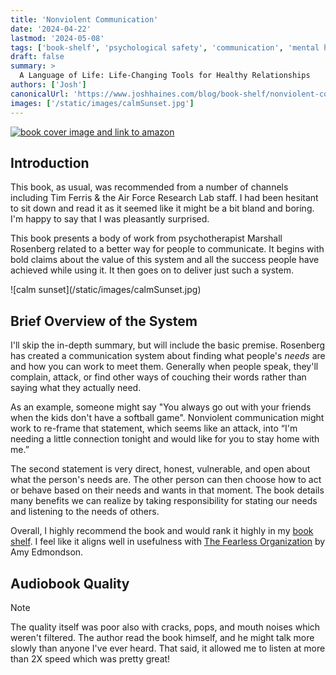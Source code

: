```yaml
---
title: 'Nonviolent Communication'
date: '2024-04-22'
lastmod: '2024-05-08'
tags: ['book-shelf', 'psychological safety', 'communication', 'mental health']
draft: false
summary: >
  A Language of Life: Life-Changing Tools for Healthy Relationships
authors: ['Josh']
canonicalUrl: 'https://www.joshhaines.com/blog/book-shelf/nonviolent-communication'
images: ['/static/images/calmSunset.jpg']
---
```


<div className="mx-auto w-1/3">
  <a href="https://www.amazon.com/Nonviolent-Communication-Language-Life-Changing-Relationships/dp/189200528X">
    <img
      alt="book cover image and link to amazon"
      src="https://m.media-amazon.com/images/I/51ivDdcW8RS._SY445_SX342_.jpg"
    />
  </a>
</div>

## Introduction

This book, as usual, was recommended from a number of channels including Tim Ferris & the Air Force Research Lab staff. I had been hesitant to sit down and read it as it seemed like it might be a bit bland and boring. I'm happy to say that I was pleasantly surprised.

This book presents a body of work from psychotherapist Marshall Rosenberg related to a better way for people to communicate. It begins with bold claims about the value of this system and all the success people have achieved while using it. It then goes on to deliver just such a system.

<div className="-mx-2 flex flex-wrap justify-center overflow-hidden xl:-mx-2">
  <div className="my-1 w-full overflow-hidden px-2 xl:my-1 xl:w-1/2 xl:px-2">
    ![calm sunset](/static/images/calmSunset.jpg)
  </div>
</div>

## Brief Overview of the System

I'll skip the in-depth summary, but will include the basic premise. Rosenberg has created a communication system about finding what people's _needs_ are and how you can work to meet them. Generally when people speak, they'll complain, attack, or find other ways of couching their words rather than saying what they actually need.

As an example, someone might say "You always go out with your friends when the kids don't have a softball game". Nonviolent communication might work to re-frame that statement, which seems like an attack, into “I'm needing a little connection tonight and would like for you to stay home with me.”

The second statement is very direct, honest, vulnerable, and open about what the person's needs are. The other person can then choose how to act or behave based on their needs and wants in that moment. The book details many benefits we can realize by taking responsibility for stating our needs and listening to the needs of others.

Overall, I highly recommend the book and would rank it highly in my [book shelf](/blog/book-shelf). I feel like it aligns well in usefulness with [The Fearless Organization](/blog/book-shelf/fearless-organization) by Amy Edmondson.

## Audiobook Quality

> [!Note]
> The quality itself was poor also with cracks, pops, and mouth noises which weren't filtered. The author read the book himself, and he might talk more slowly than anyone I've ever heard. That said, it allowed me to listen at more than 2X speed which was pretty great!
